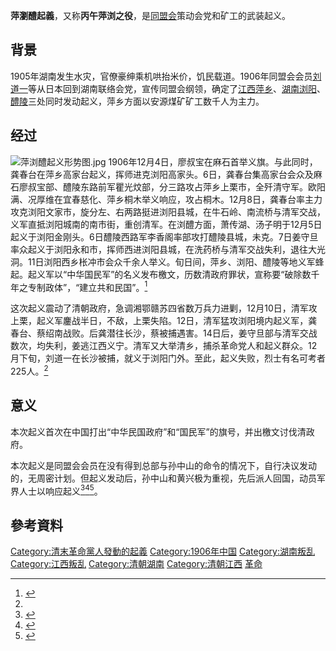 '''萍瀏醴起義'''，又称'''丙午萍浏之役'''，是[[同盟会|同盟会]]策动会党和矿工的武装起义。

== 背景 ==
1905年湖南发生水灾，官僚豪绅乘机哄抬米价，饥民载道。1906年同盟会会员[[刘道一|刘道一]]等从日本回到湖南联络会党，宣传同盟会纲领，确定了[[江西省|江西]][[萍乡|萍乡]]、[[湖南省|湖南]][[浏阳|浏阳]]、[[醴陵|醴陵]]三处同时发动起义，萍乡方面以安源煤矿矿工数千人为主力。

==经过==
[[File:萍浏醴起义形势图.jpg|thumb]]
1906年12月4日，廖叔宝在麻石首举义旗。与此同时，龚春台在萍乡高家台起义，挥师进克浏阳高家头。6日，龚春台集高家台会众及麻石廖叔宝部、醴陵东路前军瞿光炆部，分三路攻占萍乡上栗市，全歼清守军。欧阳满、况厚维在宜春慈化、萍乡桐木举义响应，攻占桐木。12月8日，龚春台率主力攻克浏阳文家市，旋分左、右两路挺进浏阳县城，在牛石岭、南流桥与清军交战，义军直抵浏阳城南的南市街，重创清军。在浏醴方面，萧传湖、汤子明于12月5日起义于浏阳金刚头。6日醴陵西路军李香阁率部攻打醴陵县城，未克。7日姜守旦率众起义于浏阳永和市，挥师西进浏阳县城，在洗药桥与清军交战失利，退往大光洞。11日浏阳西乡枨冲市会众千余人举义。旬日间，萍乡、浏阳、醴陵等地义军蜂起。起义军以“中华国民军”的名义发布檄文，历数清政府罪状，宣称要“破除数千年之专制政体”，“建立共和民国”。<ref name=jng>{{cite web |author1=《辛亥革命英烈谱》 |title=萍浏醴起义 |url=https://www.xhgmjng.com/Martyr/NewDetails/PLLQY |website=辛亥革命纪念馆 |publisher=辛亥武昌首义同志会（台湾） |accessdate=2022-04-15}}</ref>

这次起义震动了清朝政府，急调湘鄂赣苏四省数万兵力进剿，12月10日，清军攻上栗，起义军鏖战半日，不敌，上栗失陷。12日，清军猛攻浏阳境内起义军，龚春台、蔡绍南战败。后龚潜往长沙，蔡被捕遇害。14日后，姜守旦部与清军交战数次，均失利，姜逃江西义宁。清军又大举清乡，捕杀革命党人和起义群众。12月下旬，刘道一在长沙被捕，就义于浏阳门外。至此，起义失败，烈士有名可考者225人。<ref name=jng/>

==意义==
本次起义首次在中国打出“中华民国政府”和“国民军”的旗号，并出檄文讨伐清政府。

本次起义是同盟会会员在没有得到总部与孙中山的命令的情况下，自行决议发动的，无周密计划。但起义发动后，孙中山和黄兴极为重视，先后派人回国，动员军界人士以响应起义<ref name="蔣永敬著2016">{{cite book|author=蔣永敬著|title=國民黨興衰史|url=http://books.google.com/books?id=wCxCDwAAQBAJ&pg=PA1|date=1 June 2016|publisher=臺灣商務|isbn=978-957-05-3049-0|pages=1}}</ref><ref name="饶怀民2010">{{cite book|author=饶怀民|title=刘揆一与辛亥革命|url=http://books.google.com/books?id=OmdqDwAAQBAJ&pg=PT106|date=1 November 2010|publisher=|isbn=978-7-80761-422-7|pages=106}}</ref><ref name="郭廷以1986">{{cite book|author=郭廷以|title=近代中國史綱|url=http://books.google.com/books?id=vWltpjf6cXUC&pg=PA373|year=1986|publisher=Chinese University Press|isbn=978-962-201-351-3|pages=373–}}</ref>。

==參考資料==
{{reflist}}

[[Category:清末革命黨人發動的起義|Category:清末革命黨人發動的起義]]
[[Category:1906年中国|Category:1906年中国]]
[[Category:湖南叛乱|Category:湖南叛乱]]
[[Category:江西叛乱|Category:江西叛乱]]
[[Category:清朝湖南|Category:清朝湖南]]
[[Category:清朝江西|Category:清朝江西]]
[[Category:中国同盟会|革命]]